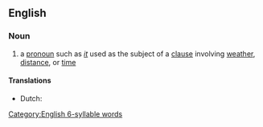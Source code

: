 {{also|impersonal-subject}}
==English==

===Noun===
{{examples|It is snowing. It is getting late.}}
{{en-noun}}

# a [[pronoun]] such as ''[[it]]'' used as the subject of a [[clause]] involving [[weather]], [[distance]], or [[time]]

====Translations====
{{trans-top|pronoun when used as subject}}
* Dutch: {{t|nl|loos onderwerp|n}}
{{trans-mid}}
{{trans-bottom}}

[[Category:English 6-syllable words]]